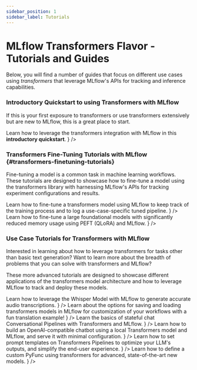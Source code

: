 ```yaml
---
sidebar_position: 1
sidebar_label: Tutorials
---
```




# MLflow Transformers Flavor - Tutorials and Guides

Below, you will find a number of guides that focus on different use cases using _transformers_ that leverage MLflow's
APIs for tracking and inference capabilities.

### Introductory Quickstart to using Transformers with MLflow

If this is your first exposure to transformers or use transformers extensively but are new to MLflow, this is a great place to start.

<CardGroup>
  <PageCard
    headerText="Quickstart: Text Generation with Transformers"
    link="/llms/transformers/tutorials/text-generation/text-generation.html"
    text={
      <>
        Learn how to leverage the transformers integration with MLflow in this <strong>introductory quickstart</strong>.
      </>
    }
  />
</CardGroup>

### Transformers Fine-Tuning Tutorials with MLflow \{#transformers-finetuning-tutorials}

Fine-tuning a model is a common task in machine learning workflows. These tutorials are designed to showcase how to fine-tune a model using the transformers library with harnessing MLflow's APIs for tracking experiment configurations and results.

<CardGroup>
  <PageCard
    headerText="Fine tuning a transformers Foundation Model"
    link="/llms/transformers/tutorials/fine-tuning/transformers-fine-tuning.html"
    text={
      <>
        Learn how to fine-tune a transformers model using MLflow to keep track of the training process and to log a use-case-specific tuned pipeline.
      </>
    }
  />
  <PageCard
    headerText="Fine tuning LLMs efficiently using PEFT and MLflow"
    link="/llms/transformers/tutorials/fine-tuning/transformers-peft.html"
    text={
      <>
        Learn how to fine-tune a large foundational models with significantly reduced memory usage using PEFT (QLoRA) and MLflow.
      </>
    }
  />

</CardGroup>

### Use Case Tutorials for Transformers with MLflow

Interested in learning about how to leverage transformers for tasks other than basic text generation?
Want to learn more about the breadth of problems that you can solve with transformers and MLflow?

These more advanced tutorials are designed to showcase different applications of the transformers model architecture and how to leverage MLflow to track and deploy these models.

<CardGroup>
  <PageCard
    headerText="Audio Transcription with Transformers"
    link="/llms/transformers/tutorials/audio-transcription/whisper.html"
    text={
      <>
        Learn how to leverage the Whisper Model with MLflow to generate accurate audio transcriptions.
      </>
    }
  />
  <PageCard
    headerText="Translation with Transformers"
    link="/llms/transformers/tutorials/translation/component-translation.html"
    text={
      <>
        Learn about the options for saving and loading transformers models in MLflow for customization of your workflows with a fun translation example!
      </>
    }
  />
  <PageCard
    headerText="Chat with Transformers"
    link="/llms/transformers/tutorials/conversational/conversational-model.html"
    text={
      <>
        Learn the basics of stateful chat Conversational Pipelines with Transformers and MLflow.
      </>
    }
  />
  <PageCard
    headerText="Building and Serving an OpenAI-Compatible Chatbot"
    link="/llms/transformers/tutorials/conversational/pyfunc-chat-model.html"
    text={
      <>
        Learn how to build an OpenAI-compatible chatbot using a local Transformers model and MLflow, and serve it with minimal configuration.
      </>
    }
  />
  <PageCard
    headerText="Prompt templating with Transformers Pipelines"
    link="/llms/transformers/tutorials/prompt-templating/prompt-templating.html"
    text={
      <>
        Learn how to set prompt templates on Transformers Pipelines to optimize your LLM's outputs, and simplify the end-user experience.
      </>
    }
  />
  <PageCard
    headerText="Custom PyFunc for Transformers"
    link="/llms/custom-pyfunc-for-llms/notebooks/custom-pyfunc-advanced-llm.html"
    text={
      <>
        Learn how to define a custom PyFunc using transformers for advanced, state-of-the-art new models.
      </>
    }
  />

</CardGroup>